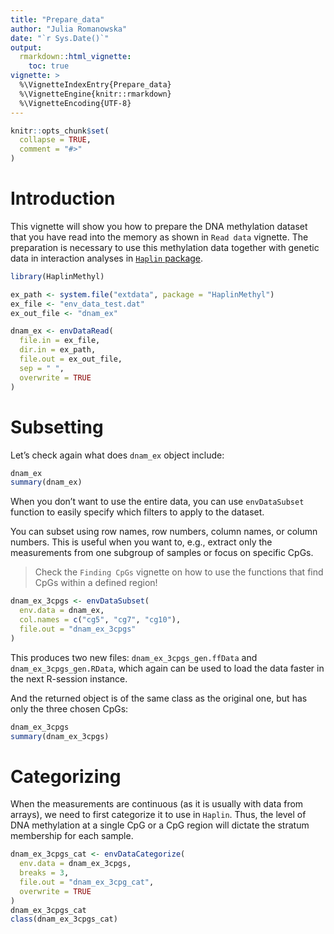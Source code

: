 ```yaml
---
title: "Prepare_data"
author: "Julia Romanowska"
date: "`r Sys.Date()`"
output:
  rmarkdown::html_vignette:
    toc: true
vignette: >
  %\VignetteIndexEntry{Prepare_data}
  %\VignetteEngine{knitr::rmarkdown}
  %\VignetteEncoding{UTF-8}
---
```


```r
knitr::opts_chunk$set(
  collapse = TRUE,
  comment = "#>"
)
```

# Introduction

This vignette will show you how to prepare the DNA methylation dataset that
you have read into the memory as shown in `Read data` vignette. The preparation
is necessary to use this methylation data together with genetic data in
interaction analyses in [`Haplin` package](https://cran.r-project.org/package=Haplin).

```r
library(HaplinMethyl)

ex_path <- system.file("extdata", package = "HaplinMethyl")
ex_file <- "env_data_test.dat"
ex_out_file <- "dnam_ex"

dnam_ex <- envDataRead(
  file.in = ex_file,
  dir.in = ex_path,
  file.out = ex_out_file,
  sep = " ",
  overwrite = TRUE
)
```

# Subsetting

Let's check again what does `dnam_ex` object include:

```r
dnam_ex
summary(dnam_ex)
```

When you don't want to use the entire data, you can use `envDataSubset` function
to easily specify which filters to apply to the dataset.

You can subset using row names, row numbers, column names, or column numbers.
This is useful when you want to, e.g., extract only the measurements from
one subgroup of samples or focus on specific CpGs.

> Check the `Finding CpGs` vignette on how to use the functions that find CpGs
> within a defined region!

```r
dnam_ex_3cpgs <- envDataSubset(
  env.data = dnam_ex,
  col.names = c("cg5", "cg7", "cg10"),
  file.out = "dnam_ex_3cpgs"
)
```

This produces two new files: `dnam_ex_3cpgs_gen.ffData` and
`dnam_ex_3cpgs_gen.RData`, which again can be used to load the data faster
in the next R-session instance.

And the returned object is of the same class as the original one, but has only
the three chosen CpGs:

```r
dnam_ex_3cpgs
summary(dnam_ex_3cpgs)
```

# Categorizing

When the measurements are continuous (as it is usually with data from arrays),
we need to first categorize it to use in `Haplin`. Thus, the level of DNA
methylation at a single CpG or a CpG region will dictate the stratum membership
for each sample.

```r
dnam_ex_3cpgs_cat <- envDataCategorize(
  env.data = dnam_ex_3cpgs,
  breaks = 3,
  file.out = "dnam_ex_3cpg_cat",
  overwrite = TRUE
)
dnam_ex_3cpgs_cat
class(dnam_ex_3cpgs_cat)
```

